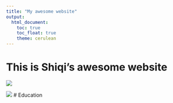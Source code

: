 ```yaml
---
title: "My awesome website"
output: 
  html_document:
    toc: true
    toc_float: true
    theme: cerulean
---
```


# This is Shiqi's awesome website

![](https://i.gifer.com/fxTX.gif)

![](https://media.giphy.com/media/drXGoW1iudhKw/giphy.gif)
# Education
